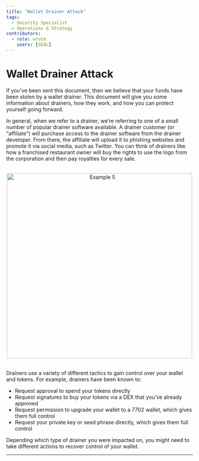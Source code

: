 ```yaml
---
title: "Wallet Drainer Attack"
tags:
  - Security Specialist
  - Operations & Strategy
contributors:
  - role: wrote
    users: [SEAL]
---
```


<TagProvider>
<TagFilter />

# Wallet Drainer Attack

<TagList tags={frontmatter.tags} />
<AttributionList contributors={frontmatter.contributors} />

If you’ve been sent this document, then we believe that your funds have been stolen by a wallet drainer. This document
will give you some information about drainers, how they work, and how you can protect yourself going forward.

In general, when we refer to a drainer, we’re referring to one of a small number of popular drainer software available.
A drainer customer (or “affiliate”) will purchase access to the drainer software from the drainer developer. From there,
the affiliate will upload it to phishing websites and promote it via social media, such as Twitter. You can think of
drainers like how a franchised restaurant owner will buy the rights to use the logo from the corporation and then pay
royalties for every sale.

<br />
<div align="center">
  <img src="https://frameworks-static.s3.us-east-2.amazonaws.com/images/incident-management/playbooks/example5.png"
  alt="Example 5" width= "500px"/>
</div>
<br />

Drainers use a variety of different tactics to gain control over your wallet and tokens. For example, drainers have been
known to:

- Request approval to spend your tokens directly
- Request signatures to buy your tokens via a DEX that you’ve already approved
- Request permission to upgrade your wallet to a 7702 wallet, which gives them full control
- Request your private key or seed phrase directly, which gives them full control

Depending which type of drainer you were impacted on, you might need to take different actions to recover control of
your wallet.

---

</TagProvider>
<ContributeFooter />
